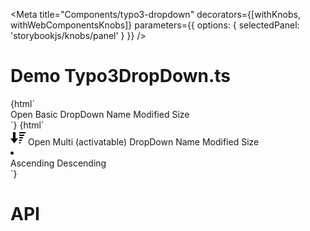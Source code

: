 
<Meta
  title="Components/typo3-dropdown"
  decorators={[withKnobs, withWebComponentsKnobs]}
  parameters={{ options: { selectedPanel: 'storybookjs/knobs/panel' } }}
  />

# Demo Typo3DropDown.ts

<Preview>
    <Story name="Basic DropDown" height="220px">
        {html`
        <div style="position:relative">
            <typo3-split-button id="multiButton" label="Open Grouped Menu" onClick="document.querySelector('#basicDropDown').show();">
                Open Basic DropDown
            </typo3-split-button>
           <typo3-dropdown id="basicDropDown" activatable>
            <typo3-dropdown-item>
              <span>Name</span>
            </typo3-dropdown-item>
            <typo3-dropdown-item>
              <span>Modified</span>
            </typo3-dropdown-item>
            <typo3-dropdown-item>
              <span>Size</span>
            </typo3-dropdown-item>
          </typo3-dropdown>
      </div>
    `}
    </Story>
    <Story name="Grouped DropDown" height="220px">
        {html`
        <div style="position:relative">
        <style>
            typo3-split-button {
                --typo3-button-icon-size: 0.625rem;
            }
        </style>
        <typo3-split-button id="multiButton" label="Open Grouped Menu" onClick="document.querySelector('#groupedMenu').show();">
            <svg slot="icon" xmlns="http://www.w3.org/2000/svg" width="24" height="24" viewBox="0 0 24 24"><path d="M6 21l6-8h-4v-10h-4v10h-4l6 8zm16-12h-8v-2h8v2zm2-6h-10v2h10v-2zm-4 8h-6v2h6v-2zm-2 4h-4v2h4v-2zm-2 4h-2v2h2v-2z"/></svg>
            Open Multi (activatable) DropDown
        </typo3-split-button>
       <typo3-dropdown multi id="groupedMenu" activatable>
        <typo3-dropdown-item selected activated group="sort_field">
          <span>Name</span>
        </typo3-dropdown-item>
        <typo3-dropdown-item group="sort_field">
          <span>Modified</span>
        </typo3-dropdown-item>
        <typo3-dropdown-item group="sort_field">
          <span>Size</span>
        </typo3-dropdown-item>
        <li divider></li>
        <typo3-dropdown-item selected activated group="sort_dir">
          <span>Ascending</span>
        </typo3-dropdown-item>
        <typo3-dropdown-item group="sort_dir">
          <span>Descending</span>
        </typo3-dropdown-item>
      </typo3-dropdown>
      </div>
    `}
    </Story>
</Preview>

# API
